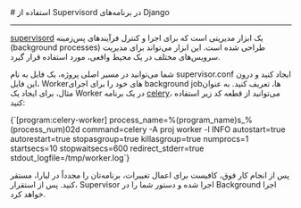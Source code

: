 

<Layout>
<Head>
<title>مستندات استفاده از Supervisord در Django - لیارا</title>
</Head>
# استفاده از Supervisord در برنامه‌های Django
<hr className="mb-2" />

<a href="http://supervisord.org/" className="text-[#2196f3] ">supervisord</a> یک ابزار مدیریتی است که برای اجرا و کنترل فرآیندهای پس‌زمینه (background processes) طراحی شده است. این ابزار می‌تواند برای مدیریت سرویس‌های مختلف در یک محیط واقعی، مورد استفاده قرار گیرد.

شما می‌توانید در مسیر اصلی پروژه، یک فایل به نام <Important>supervisor.conf</Important> ایجاد کنید و درون این فایل، Workerهای خود را برای اجرای background jobها، تعریف کنید. به عنوان مثال، برای ایجاد یک Worker در یک برنامه <a href="/paas/django/related-apps/celery" className="text-[#2196f3] ">celery</a>، می‌توانید از قطعه کد زیر استفاده کنید:

<div className="h-2" />
<div dir="ltr">
<Highlight className='conf'>
{`[program:celery-worker]
process_name=%(program_name)s_%(process_num)02d
command=celery -A proj worker -l INFO
autostart=true
autorestart=true
stopasgroup=true
killasgroup=true
numprocs=1
startsecs=10
stopwaitsecs=600
redirect_stderr=true
stdout_logfile=/tmp/worker.log`}
</Highlight>
</div>
<div className="h-2" />

پس از انجام کار فوق، کافیست برای اعمال تغییرات، برنامه‌تان را مجدداً در لیارا، مستقر کنید. پس از استقرار،
Supervisor اجرا شده و دستور شما را در Background اجرا خواهد کرد.

<NextPage next="./set-http-security-headers" />
</Layout>